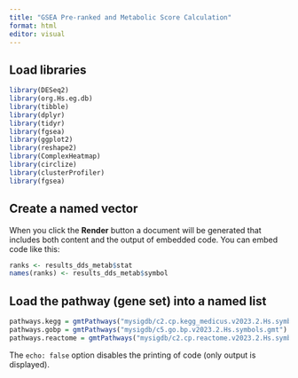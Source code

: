 ```yaml
---
title: "GSEA Pre-ranked and Metabolic Score Calculation"
format: html
editor: visual
---
```


## Load libraries

```r
library(DESeq2)
library(org.Hs.eg.db)
library(tibble)
library(dplyr)
library(tidyr)
library(fgsea)
library(ggplot2)
library(reshape2)
library(ComplexHeatmap)
library(circlize)
library(clusterProfiler)
library(fgsea)
```

## Create a named vector

When you click the **Render** button a document will be generated that includes both content and the output of embedded code. You can embed code like this:

```r
ranks <- results_dds_metab$stat
names(ranks) <- results_dds_metab$symbol
```

## Load the pathway (gene set) into a named list

```r
pathways.kegg = gmtPathways("mysigdb/c2.cp.kegg_medicus.v2023.2.Hs.symbols.gmt")
pathways.gobp = gmtPathways("mysigdb/c5.go.bp.v2023.2.Hs.symbols.gmt")
pathways.reactome = gmtPathways("mysigdb/c2.cp.reactome.v2023.2.Hs.symbols.gmt")
```

The `echo: false` option disables the printing of code (only output is displayed).
